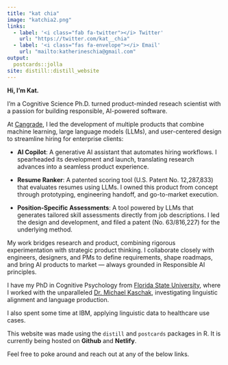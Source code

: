```yaml
---
title: "kat chia"
image: "katchia2.png"
links:
  - label: '<i class="fab fa-twitter"></i> Twitter'
    url: "https://twitter.com/kat__chia"
  - label: '<i class="fas fa-envelope"></i> Email'
    url: "mailto:katherineschia@gmail.com"
output:
  postcards::jolla
site: distill::distill_website
---
```



**Hi, I'm Kat.**

I'm a Cognitive Science Ph.D. turned product-minded reseach scientist with a passion for building responsible, AI-powered software.

At [Cangrade](https://www.cangrade.com/), I led the development of multiple products that combine machine learning, large language models (LLMs), and user-centered design to streamline hiring for enterprise clients:

- **AI Copilot**: A generative AI assistant that automates hiring workflows. I spearheaded its development and launch, translating research advances into a seamless product experience.

- **Resume Ranker**: A patented scoring tool (U.S. Patent No. 12,287,833) that evaluates resumes using LLMs. I owned this product from concept through prototyping, engineering handoff, and go-to-market execution.

- **Position-Specific Assessments**: A tool powered by LLMs that generates tailored skill assessments directly from job descriptions. I led the design and development, and filed a patent (No. 63/816,227) for the underlying method.

My work bridges research and product, combining rigorous experimentation with strategic product thinking. I collaborate closely with engineers, designers, and PMs to define requirements, shape roadmaps, and bring AI products to market — always grounded in Responsible AI principles.

I have my PhD in Cognitive Psychology from [Florida State University](https://psy.fsu.edu/), where I worked with the unparalleled [Dr. Michael Kaschak](https://psy.fsu.edu/php/people/people.php?_tr=1_5#), investigating linguistic alignment and language production.

I also spent some time at IBM, applying linguistic data to healthcare use cases.

This website was made using the `distill` and `postcards` packages in R. It is currently being hosted on **Github** and **Netlify**.


Feel free to poke around and reach out at any of the below links.

